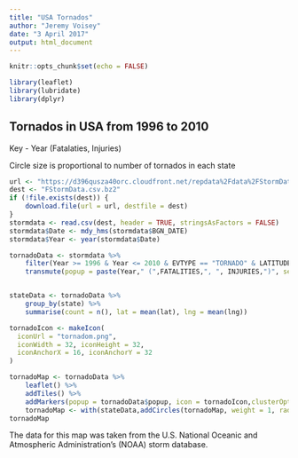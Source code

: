 ```yaml
---
title: "USA Tornados"
author: "Jeremy Voisey"
date: "3 April 2017"
output: html_document
---
```


```r
knitr::opts_chunk$set(echo = FALSE)
```

```r
library(leaflet)
library(lubridate)
library(dplyr)
```

## Tornados in USA from 1996 to 2010
Key - Year (Fatalaties, Injuries)

Circle size is proportional to number of tornados in each state

```r
url <- "https://d396qusza40orc.cloudfront.net/repdata%2Fdata%2FStormData.csv.bz2"
dest <- "FStormData.csv.bz2"
if (!file.exists(dest)) {
    download.file(url = url, destfile = dest)    
}
stormdata <- read.csv(dest, header = TRUE, stringsAsFactors = FALSE)
stormdata$Date <- mdy_hms(stormdata$BGN_DATE)
stormdata$Year <- year(stormdata$Date)
```

```r
tornadoData <- stormdata %>%
    filter(Year >= 1996 & Year <= 2010 & EVTYPE == "TORNADO" & LATITUDE != 0 & LONGITUDE != 0) %>%
    transmute(popup = paste(Year," (",FATALITIES,", ", INJURIES,")", sep = ""), lat = LATITUDE / 100, lng = -LONGITUDE /100, state = STATE)


stateData <- tornadoData %>%
    group_by(state) %>%
    summarise(count = n(), lat = mean(lat), lng = mean(lng))
```

```r
tornadoIcon <- makeIcon(
  iconUrl = "tornadom.png",
  iconWidth = 32, iconHeight = 32,
  iconAnchorX = 16, iconAnchorY = 32
)

tornadoMap <- tornadoData %>%
    leaflet() %>%
    addTiles() %>%
    addMarkers(popup = tornadoData$popup, icon = tornadoIcon,clusterOptions = markerClusterOptions())
    tornadoMap <- with(stateData,addCircles(tornadoMap, weight = 1, radius = sqrt(count) * 10000, lat = lat, lng = lng))   
tornadoMap
```


The data for this map was taken from the U.S. National Oceanic and Atmospheric Administration's (NOAA) storm database.